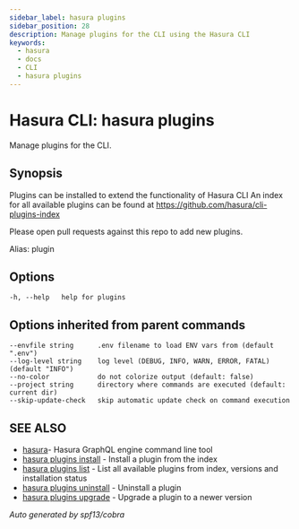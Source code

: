 ```yaml
---
sidebar_label: hasura plugins
sidebar_position: 28
description: Manage plugins for the CLI using the Hasura CLI
keywords:
  - hasura
  - docs
  - CLI
  - hasura plugins
---
```


# Hasura CLI: hasura plugins

Manage plugins for the CLI.

## Synopsis

Plugins can be installed to extend the functionality of Hasura CLI An
index for all available plugins can be found at
<https://github.com/hasura/cli-plugins-index>

Please open pull requests against this repo to add new plugins.

Alias: plugin

## Options

    -h, --help   help for plugins

## Options inherited from parent commands

    --envfile string      .env filename to load ENV vars from (default ".env")
    --log-level string    log level (DEBUG, INFO, WARN, ERROR, FATAL) (default "INFO")
    --no-color            do not colorize output (default: false)
    --project string      directory where commands are executed (default: current dir)
    --skip-update-check   skip automatic update check on command execution

## SEE ALSO

- [hasura](/graphql/core/hasura-cli/hasura)- Hasura GraphQL engine command line tool
- [hasura plugins install](/graphql/core/hasura-cli/hasura_plugins_install) - Install a plugin from the index
- [hasura plugins list](/graphql/core/hasura-cli/hasura_plugins_list) - List all available plugins from index, versions and installation status
- [hasura plugins uninstall](/graphql/core/hasura-cli/hasura_plugins_uninstall) - Uninstall a plugin
- [hasura plugins upgrade](/graphql/core/hasura-cli/hasura_plugins_upgrade) - Upgrade a plugin to a newer version

_Auto generated by spf13/cobra_
